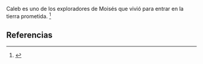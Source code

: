 Caleb es uno de los exploradores de Moisés que vivió para entrar en la tierra prometida. <ref>{{lib|LU|166|3|2}}</ref> 

== Referencias ==
<references />
